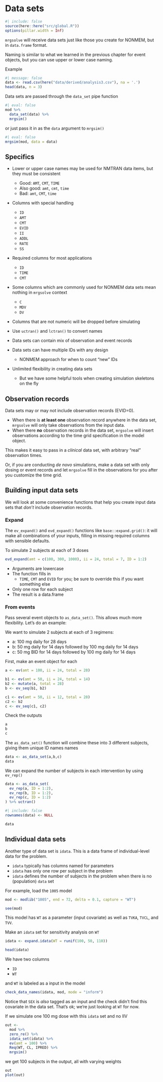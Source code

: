# Data sets

```r
#| include: false
source(here::here("src/global.R"))
options(pillar.width = Inf)
```


`mrgsolve` will receive data sets just like those you create
for NONMEM, but in `data.frame` format. 

Naming is similar to what we learned in the previous chapter for 
event objects, but you can use upper or lower case naming. 

Example

```r
#| message: false
data <- read.csv(here("data/derived/analysis3.csv"), na = '.')
head(data, n = 3)
```

Data sets are passed through the `data_set` pipe function

```r
#| eval: false
mod %>% 
  data_set(data) %>%
  mrgsim()
```

or just pass it in as the `data` argument to `mrgsim()`

```r
#| eval: false
mrgsim(mod, data = data)
```


## Specifics

- Lower or upper case names may be used for NMTRAN data items, but 
  they must be consistent 
  - Good: `AMT`, `CMT`, `TIME`
  - Also good: `amt`, `cmt`, `time`
  - Bad: `amt`, `CMT`, `time`

- Columns with special handling
  - `ID`
  - `AMT`
  - `CMT`
  - `EVID`
  - `II`
  - `ADDL`
  - `RATE`
  - `SS`

- Required columns for most applications
  - `ID`
  - `TIME`
  - `CMT` 

- Some columns which are commonly used for NONMEM data sets mean 
  nothing in `mrgsolve` context
  - `C`
  - `MDV`
  - `DV`

- Columns that are not numeric will be dropped before simulating

- Use `uctran()` and `lctran()` to convert names

- Data sets can contain mix of observation and event records

- Data sets can have multiple IDs with any design
  - NONMEM approach for when to count "new" IDs

- Unlimited flexibility in creating data sets
  - But we have some helpful tools when creating simulation 
    skeletons on the fly




## Observation records

Data sets may or may not include observation records (EVID=0). 

- When there is **at least one** observation record anywhere in the 
  data set, `mrgsolve` will only take observations from the 
  input data. 
- When there **no** observation records in the data set, `mrgsolve` will
  insert observations according to the time grid specification in the 
  model object. 

This makes it easy to pass in a _clinical_ data set, with arbitrary "real"
observation times. 

Or, if you are conducting _de novo_ simulations, make a data set with only 
dosing or event records and let `mrgsolve` fill in the observations for you
after you customize the time grid. 

## Building input data sets

We will look at some convenience functions that help you create input data sets
that _don't_ include observation records. 


### Expand

The `ev_expand()` and `evd_expand()` functions like `base::expand.grid()`: it 
will make all combinations of your inputs, filling in missing required columns
with sensible defaults. 

To simulate 2 subjects at each of 3 doses

```r
evd_expand(amt = c(100, 300, 1000), ii = 24, total = 7, ID = 1:2)
```

- Arguments are lowercase
- The function fills in 
  - `TIME`, `CMT` and `EVID` for you; be sure to override this if you want 
    something else
- Only one row for each subject
- The result is a data.frame

### From events

Pass several event objects to `as_data_set()`. This allows much more 
flexibility. Let's do an example:

We want to simulate 2 subjects at each of 3 regimens: 

- a: 100 mg daily for 28 days
- b: 50 mg daily for 14 days followed by 100 mg daily for 14 days
- c: 50 mg BID for 14 days followed by 100 mg daily for 14 days

First, make an event object for each

```r
a <- ev(amt = 100, ii = 24, total = 28)
```

```r
b1 <- ev(amt = 50, ii = 24, total = 14)
b2 <- mutate(a, total = 28)
b <- ev_seq(b1, b2)
```

```r
c1 <- ev(amt = 50, ii = 12, total = 28)
c2 <- b2
c <- ev_seq(c1, c2)
```

Check the outputs

```r
a
b
c
```

The `as_data_set()` function will combine these into 3 different subjects, 
giving them unique ID names names

```r
data <- as_data_set(a,b,c)
data
```

We can expand the number of subjects in each intervention by using 
`ev_rep()`

```r
data <- as_data_set(
  ev_rep(a, ID = 1:2), 
  ev_rep(b, ID = 1:2), 
  ev_rep(c, ID = 1:2)
) %>% uctran()
```

```r
#| include: false
rownames(data) <- NULL
```


```r
data
```

## Individual data sets

Another type of data set is `idata`. This is a data frame of individual-level
data for the problem. 

- `idata` typically has columns named for parameters
- `idata` has only one row per subject in the problem
- `idata` defines the number of subjects in the problem when there is no
  (population) `data` set
  

For example, load the `1005` model

```r
mod <- modlib("1005", end = 72, delta = 0.1, capture = "WT")

see(mod)
```

This model has `WT` as a parameter (input covariate) as well as `TVKA`, `TVCL`, 
and  `TVV`.

Make an `idata` set for sensitivity analysis on `WT`

```r
idata <- expand.idata(WT = runif(100, 50, 110))

head(idata)
```

We have two columns

- `ID`
- `WT`

and `WT` is labeled as a input in the model

```r
check_data_names(idata, mod, mode = "inform")
```

Notice that `SEX` is _also_ tagged as an input and the check didn't find this 
covariate in the data set. That's ok; we're just looking at `WT` for now.


If we simulate one 100 mg dose with this `idata` set and no IIV 

```r
out <- 
  mod %>% 
  zero_re() %>% 
  idata_set(idata) %>% 
  ev(amt = 100) %>% 
  Req(WT, CL, IPRED) %>% 
  mrgsim()
```

we get 100 subjects in the output, all with varying weights

```r
out
plot(out)
```

